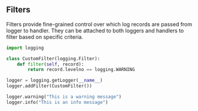 ## Filters

Filters provide fine-grained control over which log records are passed from logger to handler. They can be attached to both loggers and handlers to filter based on specific criteria.

```python
import logging

class CustomFilter(logging.Filter):
    def filter(self, record):
        return record.levelno == logging.WARNING

logger = logging.getLogger(__name__)
logger.addFilter(CustomFilter())

logger.warning("This is a warning message")
logger.info("This is an info message")
```
